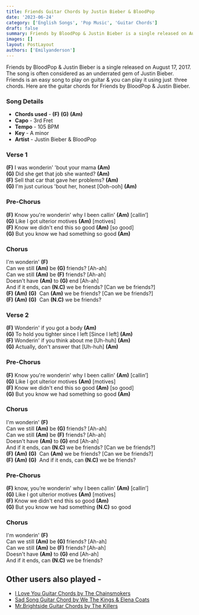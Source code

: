 ```yaml
---
title: Friends Guitar Chords by Justin Bieber & BloodPop
date: '2023-06-24'
category: ['English Songs', 'Pop Music', 'Guitar Chords']
draft: false
summary: Friends by BloodPop & Justin Bieber is a single released on August 17, 2017. The song is often considered as an underrated gem of Justin Bieber. Friends is an easy song to play on guitar & you can play it using just  three chords. Here are the guitar chords for Friends by BloodPop & Justin Bieber.
images: []
layout: PostLayout
authors: ['Emilyanderson']
---
```


Friends by BloodPop & Justin Bieber is a single released on August 17, 2017. The song is often considered as an underrated gem of Justin Bieber. Friends is an easy song to play on guitar & you can play it using just  three chords. Here are the guitar chords for Friends by BloodPop & Justin Bieber.

### Song Details

- **Chords used** - **(F)** **(G)** **(Am)**
- **Capo** - 3rd Fret
- **Tempo** - 105 BPM
- **Key** - A minor
- **Artist** - Justin Bieber & BloodPop

### Verse 1

**(F)** I was wonderin' 'bout your mama **(Am)**\
**(G)** Did she get that job she wanted? **(Am)**\
**(F)** Sell that car that gave her problems? **(Am)**\
**(G)** I'm just curious 'bout her, honest \[Ooh-ooh\] **(Am)**

### Pre-Chorus 

**(F)** Know you're wonderin' why I been callin' **(Am)** \[callin’\]\
**(G)** Like I got ulterior motives **(Am)** \[motives\]\
**(F)** Know we didn't end this so good **(Am)** \[so good\]\
**(G)** But you know we had something so good **(Am)**

### Chorus

I'm wonderin' **(F)**\
Can we still **(Am)** be **(G)** friends? \[Ah-ah\]\
Can we still **(Am)** be **(F)** friends? \[Ah-ah\]\
Doesn't have **(Am)** to **(G)** end \[Ah-ah\]\
And if it ends, can **(N.C)** we be friends? \[Can we be friends?\]\
**(F)** **(Am)** **(G)**  Can **(Am)** we be friends? \[Can we be friends?\]\
**(F)** **(Am)** **(G)**  Can **(N.C)** we be friends?

### Verse 2

**(F)** Wonderin' if you got a body **(Am)**\
**(G)** To hold you tighter since I left \[Since I left\] **(Am)**\
**(F)** Wonderin' if you think about me \[Uh-huh\] **(Am)**\
**(G)** Actually, don't answer that \[Uh-huh\] **(Am)**

### Pre-Chorus 

**(F)** Know you're wonderin' why I been callin' **(Am)** \[callin’\]\
**(G)** Like I got ulterior motives **(Am)** \[motives\]\
**(F)** Know we didn't end this so good **(Am)** \[so good\]\
**(G)** But you know we had something so good **(Am)**

### Chorus

I'm wonderin' **(F)**\
Can we still **(Am)** be **(G)** friends? \[Ah-ah\]\
Can we still **(Am)** be **(F)** friends? \[Ah-ah\]\
Doesn't have **(Am)** to **(G)** end \[Ah-ah\]\
And if it ends, can **(N.C)** we be friends? \[Can we be friends?\]\
**(F)** **(Am)** **(G)**  Can **(Am)** we be friends? \[Can we be friends?\]\
**(F)** **(Am)** **(G)**  And if it ends, can **(N.C)** we be friends?

### Pre-Chorus 

**(F)** know, you’re wonderin' why I been callin' **(Am)** \[callin’\]\
**(G)** Like I got ulterior motives **(Am)** \[motives\]\
**(F)** Know we didn't end this so good **(Am)**\
**(G)** But you know we had something **(N.C)** so good

### Chorus

I'm wonderin' **(F)**\
Can we still **(Am)** be **(G)** friends? \[Ah-ah\]\
Can we still **(Am)** be **(F)** friends? \[Ah-ah\]\
Doesn't have **(Am)** to **(G)** end \[Ah-ah\]\
And if it ends, can **(N.C)** we be friends?

## Other users also played -

- [I Love You Guitar Chords by The Chainsmokers](https://www.chordsco.com/chords/i-love-you-guitar-chords-by-the-chainsmokers)
- [Sad Song Guitar Chord by We The Kings & Elena Coats](https://www.chordsco.com/chords/sad-song-guitar-chord-by-we-the-kings-elena-coats)
- [Mr.Brightside Guitar Chords by The Killers](https://www.chordsco.com/chords/mrbrightside-guitar-chords-by-the-killers)
